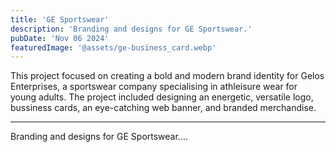 ```yaml
---
title: 'GE Sportswear'
description: 'Branding and designs for GE Sportswear.'
pubDate: 'Nov 06 2024'
featuredImage: '@assets/ge-business_card.webp'
---
```




This project focused on creating a bold and modern brand identity for Gelos Enterprises, a sportswear company specialising in athleisure wear for young adults. The project included designing an energetic, versatile logo, bussiness cards,  an eye-catching web banner, and branded merchandise.



---


<ProjectImage path={image1} alt="GE signage"/>
<ProjectImage path={image2} alt="GE web banner"/>
<ProjectImage path={image3} alt="GE business cards"/>

Branding and designs for GE Sportswear....
